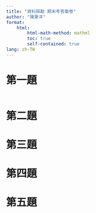 ```yaml
---
title: "資料探勘 期末考答案卷"
author: "陳秉洋"
format: 
    html:
        html-math-method: mathml
        toc: true
        self-contained: true
lang: zh-TW
---
```


# 第一題

```python

```

# 第二題

# 第三題

# 第四題

# 第五題

